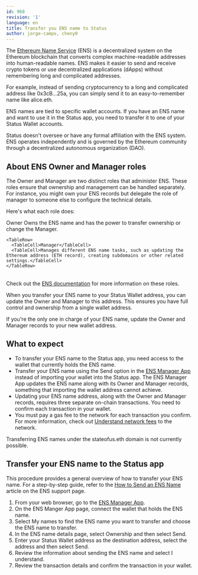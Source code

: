 ```yaml
---
id: 968
revision: '1'
language: en
title: Transfer you ENS name to Status
author: jorge-campo, cheny0
---
```


The [Ethereum Name Service](https://ens.domains/)<ExternalIcon /> (ENS) is a decentralized system on the Ethereum blockchain that converts complex machine-readable addresses into human-readable names. ENS makes it easier to send and receive crypto tokens or use decentralized applications (dApps) without remembering long and complicated addresses.

For example, instead of sending cryptocurrency to a long and complicated address like 0x3cB...25a, you can simply send it to an easy-to-remember name like alice.eth.

ENS names are tied to specific wallet accounts. If you have an ENS name and want to use it in the Status app, you need to transfer it to one of your Status Wallet accounts.

<Admonition type="info">
  Status doesn't oversee or have any formal affiliation with the ENS system. ENS operates independently and is governed by the Ethereum community through a decentralized autonomous organization (DAO).
</Admonition>

## About ENS Owner and Manager roles

The Owner and Manager are two distinct roles that administer ENS. These roles ensure that ownership and management can be handled separately. For instance, you might own your ENS records but delegate the role of manager to someone else to configure the technical details.

Here's what each role does:

<Table>
  <TableContent>
    <TableRow>
      <TableCell>Owner</TableCell>
      <TableCell>Owns the ENS name and has the power to transfer ownership or change the Manager.</TableCell>
    </TableRow>

    <TableRow>
      <TableCell>Manager</TableCell>
      <TableCell>Manages different ENS name tasks, such as updating the Ethereum address (ETH record), creating subdomains or other related settings.</TableCell>
    </TableRow>
  </TableContent>
</Table>

Check out the [ENS documentation](https://support.ens.domains/en/articles/8825632-how-to-edit-roles)<ExternalIcon /> for more information on these roles.

When you transfer your ENS name to your Status Wallet address, you can update the Owner and Manager to this address. This ensures you have full control and ownership from a single wallet address.

<Admonition type="tip">
  If you're the only one in charge of your ENS name, update the Owner and Manager records to your new wallet address.
</Admonition>

## What to expect

- To transfer your ENS name to the Status app, you need access to the wallet that currently holds the ENS name.
- Transfer your ENS name using the <ContextTag>Send</ContextTag> option in the [ENS Manager App](https://app.ens.domains)<ExternalIcon /> instead of importing your wallet into the Status app. The ENS Manager App updates the ENS name along with its Owner and Manager records, something that importing the wallet address cannot achieve.
- Updating your ENS name address, along with the Owner and Manager records, requires three separate on-chain transactions. You need to confirm each transaction in your wallet.
- You must pay a gas fee to the network for each transaction you confirm. For more information, check out [Understand network fees](../wallet/understand-network-fees.mdx) to the network.

<Admonition type="info">
  Transferring ENS names under the stateofus.eth domain is not currently possible.
</Admonition>

## Transfer your ENS name to the Status app

This procedure provides a general overview of how to transfer your ENS name. For a step-by-step guide, refer to the [How to Send an ENS Name](https://support.ens.domains/en/articles/8626471-how-to-send-an-ens-name)<ExternalIcon /> article on the ENS support page.

1. From your web browser, go to the [ENS Manager App](https://app.ens.domains)<ExternalIcon />.
1. On the ENS Manger App page, connect the wallet that holds the ENS name.
1. Select <ContextTag>My names</ContextTag> to find the ENS name you want to transfer and choose the ENS name to transfer.
1. In the ENS name details page, select <ContextTag>Ownership</ContextTag> and then select <ContextTag>Send</ContextTag>.
1. Enter your Status Wallet address as the destination address, select the address and then select <ContextTag>Send</ContextTag>.
1. Review the information about sending the ENS name and select <ContextTag>I understand</ContextTag>.
1. Review the transaction details and confirm the transaction in your wallet.
